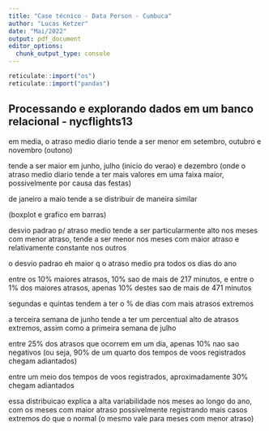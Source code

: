 ```yaml
---
title: "Case técnico - Data Person - Cumbuca"
author: "Lucas Ketzer"
date: "Mai/2022"
output: pdf_document
editor_options: 
  chunk_output_type: console
---
```

```r
reticulate::import("os")
reticulate::import("pandas")
```

## Processando e explorando dados em um banco relacional - nycflights13

em media, o atraso medio diario tende a ser menor em setembro, outubro e novembro (outono)

tende a ser maior em junho, julho (inicio do verao) 
e dezembro (onde o atraso medio diario 
tende a ter mais valores em uma faixa maior, possivelmente por causa das festas)

de janeiro a maio tende a se distribuir de maneira similar

(boxplot e grafico em barras)

desvio padrao p/ atraso medio tende a ser particularmente alto nos
meses com menor atraso, tende a ser menor nos meses com maior atraso
e relativamente constante nos outros

o desvio padrao eh maior q o atraso medio pra todos os dias
do ano

entre os 10% maiores atrasos, 10% 
sao de mais de 217 minutos, e entre o 1% 
dos maiores atrasos, apenas 10% destes sao de
mais de 471 minutos

segundas e quintas tendem a ter o % de dias com mais
atrasos extremos

a terceira semana de junho tende a ter um percentual
alto de atrasos extremos, assim como a primeira semana
de julho

entre 25% dos atrasos que ocorrem em um dia,
apenas 10% nao sao negativos (ou seja, 90% de um quarto
dos tempos de voos registrados chegam adiantados)

entre um meio dos tempos de voos registrados, aproximadamente
30% chegam adiantados

essa distribuicao explica a alta variabilidade nos meses ao longo do
ano, com os meses com maior atraso possivelmente registrando mais casos
extremos do que o normal (o mesmo vale para meses com menor atraso)

